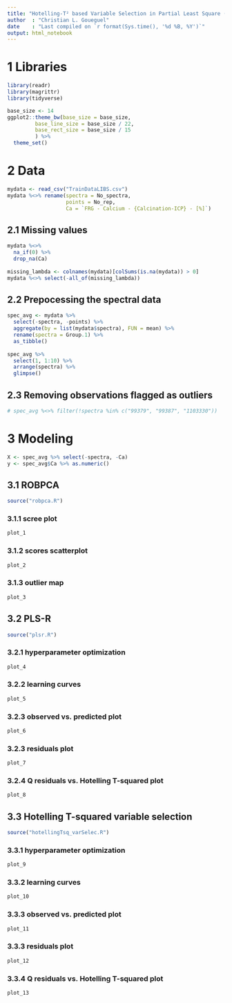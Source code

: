 ```yaml
---
title: "Hotelling-T² based Variable Selection in Partial Least Square (PLS)"
author  : "Christian L. Goueguel"
date    : "Last compiled on `r format(Sys.time(), '%d %B, %Y')`"
output: html_notebook
---
```


# 1 Libraries
```r
library(readr)
library(magrittr)
library(tidyverse)

base_size <- 14
ggplot2::theme_bw(base_size = base_size,
         base_line_size = base_size / 22,
         base_rect_size = base_size / 15
         ) %>% 
  theme_set()
```

# 2 Data
```r
mydata <- read_csv("TrainDataLIBS.csv")
mydata %<>% rename(spectra = No_spectra,
                   points = No_rep,
                   Ca = `FRG - Calcium - {Calcination-ICP} - [%]`)
```

## 2.1 Missing values
```r
mydata %<>%
  na_if(0) %>%
  drop_na(Ca)
  
missing_lambda <- colnames(mydata)[colSums(is.na(mydata)) > 0]
mydata %<>% select(-all_of(missing_lambda))
```

## 2.2 Prepocessing the spectral data
```r
spec_avg <- mydata %>%
  select(-spectra, -points) %>%
  aggregate(by = list(mydata$spectra), FUN = mean) %>%
  rename(spectra = Group.1) %>%
  as_tibble()
  
spec_avg %>%
  select(1, 1:10) %>%
  arrange(spectra) %>%
  glimpse()
```

## 2.3 Removing observations flagged as outliers 
```r
# spec_avg %<>% filter(!spectra %in% c("99379", "99387", "1103330"))
```

# 3 Modeling 
```r
X <- spec_avg %>% select(-spectra, -Ca)
y <- spec_avg$Ca %>% as.numeric()
```

## 3.1 ROBPCA
```r
source("robpca.R")
```
### 3.1.1 scree plot
```r
plot_1
```
### 3.1.2 scores scatterplot
```r
plot_2
```
### 3.1.3 outlier map
```r
plot_3
```


## 3.2 PLS-R
```r
source("plsr.R")
```
### 3.2.1 hyperparameter optimization
```r
plot_4
```
### 3.2.2 learning curves
```r
plot_5
```
### 3.2.3 observed vs. predicted plot
```r
plot_6
```
### 3.2.3 residuals plot
```r
plot_7
```
### 3.2.4 Q residuals vs. Hotelling T-squared plot
```r
plot_8
```


## 3.3 Hotelling T-squared variable selection
```r
source("hotellingTsq_varSelec.R")
```
### 3.3.1 hyperparameter optimization
```r
plot_9
```
### 3.3.2 learning curves
```r
plot_10
```
### 3.3.3 observed vs. predicted plot
```r
plot_11
```
### 3.3.3 residuals plot
```r
plot_12
```
### 3.3.4 Q residuals vs. Hotelling T-squared plot
```r
plot_13
```



